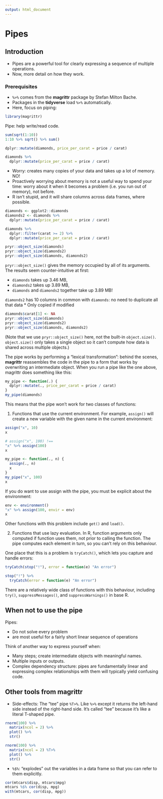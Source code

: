 ```yaml
---
output: html_document
---
```


# Pipes

## Introduction

* Pipes are a powerful tool for clearly expressing a sequence of multiple operations.
* Now, more detail on how they work.

### Prerequisites

* `%>%` comes from the __magrittr__ package by Stefan Milton Bache.
* Packages in the __tidyverse__ load `%>%` automatically.
* Here, focus on piping:

```r
library(magrittr)
```

Pipe: help write/read code.

```r
sum(sqrt(1:10))
1:10 %>% sqrt() %>% sum()

dplyr::mutate(diamonds, price_per_carat = price / carat)

diamonds %>% 
  dplyr::mutate(price_per_carat = price / carat)
```

* Worry: creates many copies of your data and takes up a lot of memory. NO!
* Proactively worrying about memory is not a useful way to spend your time: worry about it when it becomes a problem (i.e. you run out of memory), not before.
* R isn't stupid, and it will share columns across data frames, where possible.

```r
diamonds <- ggplot2::diamonds
diamonds2 <- diamonds %>% 
  dplyr::mutate(price_per_carat = price / carat)

diamonds %>% 
  dplyr::filter(carat >= 2) %>% 
  dplyr::mutate(price_per_carat = price / carat)

pryr::object_size(diamonds)
pryr::object_size(diamonds2)
pryr::object_size(diamonds, diamonds2)
```

`pryr::object_size()` gives the memory occupied by all of its arguments. The results seem counter-intuitive at first:

* `diamonds` takes up 3.46 MB,
* `diamonds2` takes up 3.89 MB,
* `diamonds` and `diamonds2` together take up 3.89 MB!

`diamonds2` has 10 columns in common with `diamonds`: no need to duplicate all that data
* Only copied if modified

```r
diamonds$carat[1] <- NA
pryr::object_size(diamonds)
pryr::object_size(diamonds2)
pryr::object_size(diamonds, diamonds2)
```

(Note that we use `pryr::object_size()` here, not the built-in `object.size()`. 
`object.size()` only takes a single object so it can't compute how data is shared across multiple objects.)

The pipe works by performing a "lexical transformation": behind the scenes, __magrittr__ reassembles the code in the pipe to a form that works by overwriting an intermediate object. When you run a pipe like the one above, magrittr does something like this:

```r
my_pipe <- function(.) {
  dplyr::mutate(., price_per_carat = price / carat)
}
my_pipe(diamonds)
```

This means that the pipe won't work for two classes of functions:

1. Functions that use the current environment. For example, `assign()`
   will create a new variable with the given name in the current environment:
     
```r
assign("x", 10)
x

# assign("x", 100) !==
"x" %>% assign(100)
x

my_pipe <- function(., n) {
  assign(., n)
  x
}
my_pipe("x", 100)
x
```

If you do want to use assign with the pipe, you must be explicit about the environment:

```r
env <- environment()
"x" %>% assign(100, envir = env)
x
```
    
Other functions with this problem include `get()` and `load()`.

2. Functions that use lazy evaluation.
In R, function arguments only computed if function uses them, not prior to calling the 
function. The pipe computes each element in turn, so you can't 
rely on this behaviour.
    
One place that this is a problem is `tryCatch()`, which lets you capture
and handle errors:
    
```r
tryCatch(stop("!"), error = function(e) "An error")

stop("!") %>% 
  tryCatch(error = function(e) "An error")
```
    
There are a relatively wide class of functions with this behaviour,
including `try()`, `suppressMessages()`, and `suppressWarnings()`
in base R.
  

## When not to use the pipe

Pipes:

* Do not solve every problem
* are most useful for a fairly short linear sequence of operations

Think of another way to express yourself when:

* Many steps; create intermediate objects with meaningful names.
* Multiple inputs or outputs.
* Complex dependency structure: pipes are fundamentally linear and expressing 
  complex relationships with them will typically yield confusing code.

## Other tools from magrittr

* Side-effects: The "tee" pipe `%T>%`. 
  Like `%>%` except it returns the left-hand side instead of the right-hand side. 
  It's called "tee" because it's like a literal T-shaped pipe.

```r
rnorm(100) %>%
  matrix(ncol = 2) %>%
  plot() %>%
  str()

rnorm(100) %>%
  matrix(ncol = 2) %T>%
  plot() %>%
  str()
```

* `%$%`: "explodes" out the variables in a data frame so that you can 
    refer to them explicitly. 

```r
cor(mtcars$disp, mtcars$mpg)
mtcars %$% cor(disp, mpg)
with(mtcars, cor(disp, mpg))
```

